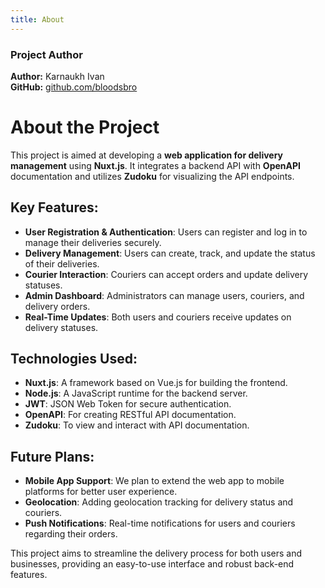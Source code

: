 ```yaml
---
title: About
---
```


### Project Author
**Author:** Karnaukh Ivan  
**GitHub:** [github.com/bloodsbro](https://github.com/bloodsbro)

# About the Project

This project is aimed at developing a **web application for delivery management** using **Nuxt.js**. It integrates a backend API with **OpenAPI** documentation and utilizes **Zudoku** for visualizing the API endpoints.

## Key Features:
- **User Registration & Authentication**: Users can register and log in to manage their deliveries securely.
- **Delivery Management**: Users can create, track, and update the status of their deliveries.
- **Courier Interaction**: Couriers can accept orders and update delivery statuses.
- **Admin Dashboard**: Administrators can manage users, couriers, and delivery orders.
- **Real-Time Updates**: Both users and couriers receive updates on delivery statuses.

## Technologies Used:
- **Nuxt.js**: A framework based on Vue.js for building the frontend.
- **Node.js**: A JavaScript runtime for the backend server.
- **JWT**: JSON Web Token for secure authentication.
- **OpenAPI**: For creating RESTful API documentation.
- **Zudoku**: To view and interact with API documentation.

## Future Plans:
- **Mobile App Support**: We plan to extend the web app to mobile platforms for better user experience.
- **Geolocation**: Adding geolocation tracking for delivery status and couriers.
- **Push Notifications**: Real-time notifications for users and couriers regarding their orders.

This project aims to streamline the delivery process for both users and businesses, providing an easy-to-use interface and robust back-end features.

